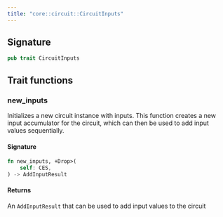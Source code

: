 ```yaml
---
title: "core::circuit::CircuitInputs"
---
```






## Signature

```rust
pub trait CircuitInputs
```



## Trait functions

### new_inputs



Initializes a new circuit instance with inputs.
This function creates a new input accumulator for the circuit, which can then
be used to add input values sequentially.

#### Signature

```rust
fn new_inputs, +Drop>(
    self: CES,
) -> AddInputResult
```

#### Returns

An `AddInputResult` that can be used to add input values to the circuit